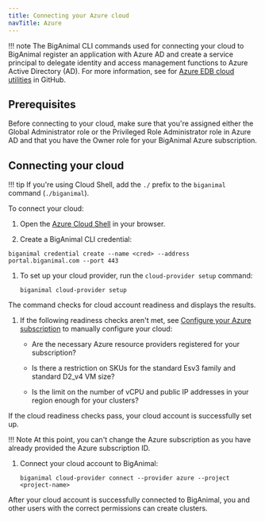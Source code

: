 ```yaml
---
title: Connecting your Azure cloud
navTitle: Azure
---
```


!!! note
    The BigAnimal CLI commands used for connecting your cloud to BigAnimal register an application with Azure AD and create a service principal to delegate identity and access management functions to Azure Active Directory (AD). For more information, see for [Azure EDB cloud utilities](https://github.com/EnterpriseDB/cloud-utilities/tree/main/azure) in GitHub.

## Prerequisites
Before connecting to your cloud, make sure that you're assigned either the Global Administrator role or the Privileged Role Administrator role in Azure AD and that you have the Owner role for your BigAnimal Azure subscription.

## Connecting your cloud

!!! tip
    If you're using Cloud Shell, add the `./` prefix to the `biganimal` command (`./biganimal`).
    
To connect your cloud:

1. Open the [Azure Cloud Shell](https://shell.azure.com/) in your browser.

1.  Create a BigAnimal CLI credential:

   ```shell
   biganimal credential create --name <cred> --address portal.biganimal.com --port 443
   ```

1. To set up your cloud provider, run the `cloud-provider setup` command:

    ```shell
    biganimal cloud-provider setup 
    ```
  The command checks for cloud account readiness and displays the results. 

1. If the following readiness checks aren't met, see [Configure your Azure subscription](/biganimal/release/getting_started/preparing_cloud_account/01_preparing_azure#configure-your-azure-subscription) to manually configure your cloud:

    - Are the necessary Azure resource providers registered for your subscription?

    - Is there a restriction on SKUs for the standard Esv3 family and standard D2_v4 VM size?
    - Is the limit on the number of vCPU and public IP addresses in your region enough for your clusters?

  If the cloud readiness checks pass, your cloud account is successfully set up. 
  
  !!! Note
      At this point, you can't change the Azure subscription as you have already provided the Azure subscription ID.
  
1. Connect your cloud account to BigAnimal:

   ```shell
   biganimal cloud-provider connect --provider azure --project <project-name>
   ```

After your cloud account is successfully connected to BigAnimal, you and other users with the correct permissions can create clusters.
